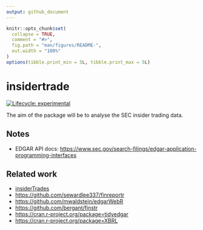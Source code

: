 ```yaml
---
output: github_document
---
```


<!-- README.md is generated from README.Rmd. Please edit that file -->

```r
knitr::opts_chunk$set(
  collapse = TRUE,
  comment = "#>",
  fig.path = "man/figures/README-",
  out.width = "100%"
)
options(tibble.print_min = 5L, tibble.print_max = 5L)
```

# insidertrade

<!-- badges: start -->
[![Lifecycle: experimental](https://img.shields.io/badge/lifecycle-experimental-orange.svg)](https://lifecycle.r-lib.org/articles/stages.html#experimental)
<!-- badges: end -->

The aim of the package will be to analyse the SEC insider trading data.

## Notes

* EDGAR API docs: <https://www.sec.gov/search-filings/edgar-application-programming-interfaces>

## Related work

* [insiderTrades](https://github.com/US-Department-of-the-Treasury/insiderTrades)
* <https://github.com/sewardlee337/finreportr>
* <https://github.com/mwaldstein/edgarWebR>
* <https://github.com/bergant/finstr>
* <https://cran.r-project.org/package=tidyedgar>
* <https://cran.r-project.org/package=XBRL>
